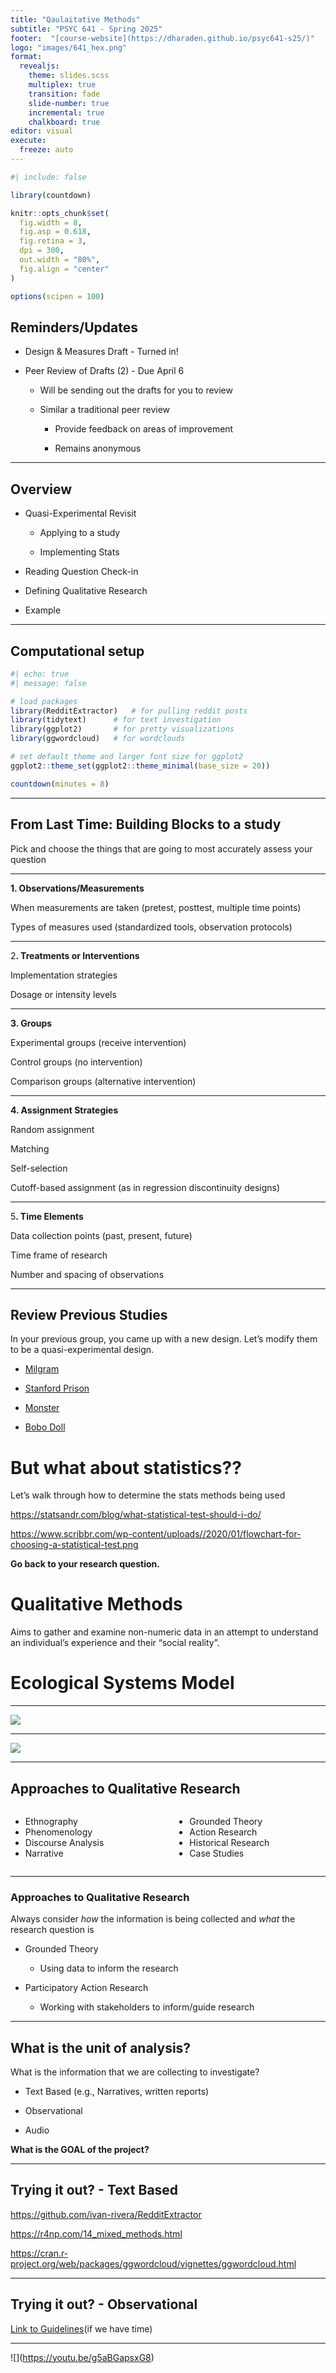 ```yaml
---
title: "Qaulaitative Methods"
subtitle: "PSYC 641 - Spring 2025"
footer:  "[course-website](https://dharaden.github.io/psyc641-s25/)"
logo: "images/641_hex.png"
format: 
  revealjs:
    theme: slides.scss
    multiplex: true
    transition: fade
    slide-number: true
    incremental: true 
    chalkboard: true
editor: visual
execute:
  freeze: auto
---
```


```r
#| include: false

library(countdown)

knitr::opts_chunk$set(
  fig.width = 8,
  fig.asp = 0.618,
  fig.retina = 3,
  dpi = 300,
  out.width = "80%",
  fig.align = "center"
)

options(scipen = 100)
```

## Reminders/Updates

::: nonincremental
-   Design & Measures Draft - Turned in!

-   Peer Review of Drafts (2) - Due April 6

    -   Will be sending out the drafts for you to review

    -   Similar a traditional peer review

        -   Provide feedback on areas of improvement

        -   Remains anonymous
:::

------------------------------------------------------------------------

## Overview {.smaller}

::: nonincremental
-   Quasi-Experimental Revisit

    -   Applying to a study

    -   Implementing Stats

-   Reading Question Check-in

-   Defining Qualitative Research

-   Example
:::

------------------------------------------------------------------------

## Computational setup

```r
#| echo: true
#| message: false

# load packages
library(RedditExtractor)   # for pulling reddit posts
library(tidytext)      # for text investigation
library(ggplot2)       # for pretty visualizations
library(ggwordcloud)   # for wordclouds 

# set default theme and larger font size for ggplot2
ggplot2::theme_set(ggplot2::theme_minimal(base_size = 20))
```

```r
countdown(minutes = 8)
```

------------------------------------------------------------------------

## From Last Time: Building Blocks to a study

Pick and choose the things that are going to most accurately assess your question

------------------------------------------------------------------------

**1. Observations/Measurements**

When measurements are taken (pretest, posttest, multiple time points)

Types of measures used (standardized tools, observation protocols)

------------------------------------------------------------------------

2**. Treatments or Interventions**

Implementation strategies

Dosage or intensity levels

------------------------------------------------------------------------

**3. Groups**

Experimental groups (receive intervention)

Control groups (no intervention)

Comparison groups (alternative intervention)

------------------------------------------------------------------------

**4. Assignment Strategies**

Random assignment

Matching

Self-selection

Cutoff-based assignment (as in regression discontinuity designs)

------------------------------------------------------------------------

5**. Time Elements**

Data collection points (past, present, future)

Time frame of research

Number and spacing of observations

------------------------------------------------------------------------

## Review Previous Studies

In your previous group, you came up with a new design. Let's modify them to be a quasi-experimental design.

::: nonincremental
-   [Milgram](https://docs.google.com/document/d/1XEYJbokXH3Cqq0q4eluuwp_tUeEWyXjZ8Bn6LtKLmrA/edit?usp=sharing)

-   [Stanford Prison](https://docs.google.com/document/d/1YZhObutJkbZKyYhYZhvifI1xo2c_xkc871oGiik29Go/edit?usp=sharing)

-   [Monster](https://docs.google.com/document/d/1thDAqxsPYlUjnwQE_tNRxYLJvISkbfmWszuEqgcweJA/edit?usp=sharing)

-   [Bobo Doll](https://docs.google.com/document/d/1ywjpmbtmSslpdVbaoXwm6w8IyelQyZCWS-lEuGSPuTc/edit?usp=sharing)
:::

# But what about statistics??

Let's walk through how to determine the stats methods being used

<https://statsandr.com/blog/what-statistical-test-should-i-do/>

<https://www.scribbr.com/wp-content/uploads//2020/01/flowchart-for-choosing-a-statistical-test.png>

**Go back to your research question.**

# Qualitative Methods

Aims to gather and examine non-numeric data in an attempt to understand an individual's experience and their "social reality".

# Ecological Systems Model

------------------------------------------------------------------------

![](images/Bronfenbrenner-Ecological-Systems-Theory.jpeg){fig-align="center"}

------------------------------------------------------------------------

![](images/6454e04b8455c474f0e6352d_Bronfenbrenners%20Ecological%20Model.jpg){fig-align="center"}

------------------------------------------------------------------------

## Approaches to Qualitative Research

::::::: columns
:::: {.column width="50%"}
::: nonincremental
-   Ethnography
-   Phenomenology
-   Discourse Analysis
-   Narrative
:::
::::

:::: {.column width="50%"}
::: nonincremental
-   Grounded Theory
-   Action Research
-   Historical Research
-   Case Studies
:::
::::
:::::::

------------------------------------------------------------------------

### Approaches to Qualitative Research

Always consider *how* the information is being collected and *what* the research question is

-   Grounded Theory

    -   Using data to inform the research

-   Participatory Action Research

    -   Working with stakeholders to inform/guide research

------------------------------------------------------------------------

## What is the unit of analysis? 

What is the information that we are collecting to investigate?

-   Text Based (e.g., Narratives, written reports)

-   Observational

-   Audio

**What is the GOAL of the project?**

------------------------------------------------------------------------

## Trying it out? - Text Based

<https://github.com/ivan-rivera/RedditExtractor>

<https://r4np.com/14_mixed_methods.html>

<https://cran.r-project.org/web/packages/ggwordcloud/vignettes/ggwordcloud.html>

------------------------------------------------------------------------

## Trying it out? - Observational

[Link to Guidelines](/weeks/week-12.html)(if we have time)

------------------------------------------------------------------------

\![\](<https://youtu.be/g5aBGapsxG8>)
